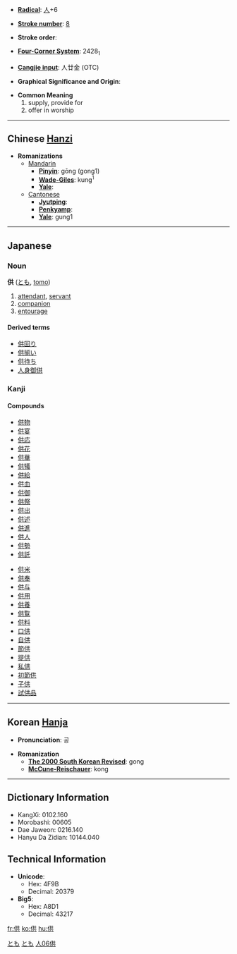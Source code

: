* '''[[Wiktionary:Chinese radical index| Radical]]''': [[Wiktionary:Chinese radical index 人|人]]+6

* '''[[Wiktionary:Chinese total strokes index|Stroke number]]''': [[Wiktionary:Chinese total strokes index 8|8]]

* '''Stroke order''': 

* '''[[Wiktionary:Chinese four corner index|Four-Corner System]]''': 2428<sub>1</sub>

* '''[[Wiktionary:Chinese Cangjie index|Cangjie input]]''': 人廿金 (OTC)

* '''Graphical Significance and Origin''': 

* '''Common Meaning'''
*#supply, provide for
*# offer in worship


----

== Chinese [[Hanzi]] ==

* '''Romanizations'''
** [[Mandarin]]
*** '''[[Pinyin]]''': gōng (gong1)
*** '''[[Wade-Giles]]''': kung<sup>1</sup>
*** '''[[Yale]]''': 
**[[Cantonese]]
***'''[[Jyutping]]''':
***'''[[Penkyamp]]''': 
***'''[[Yale]]''': gung1


----

==Japanese==
[[Category:Japanese language|とも]]
===Noun===
[[Category:Japanese nouns|とも]]
'''供''' ([[とも]], [[tomo]])
# [[attendant]], [[servant]]
# [[companion]]
# [[entourage]]
====Derived terms====
*[[供回り]]
*[[供揃い]]
*[[供待ち]]
*[[人身御供]]


===Kanji===
{{kanji|[[きょう]] ([[kyō]]), [[く]] ([[ku]])|[[そなえる]] ([[供える]], [[sonaeru]]), [[とも]] ([[tomo]]), [[そなえ]] ([[供え]], [[sonae]])}}
====Compounds====
{{top}}
*[[供物]]
*[[供宴]]
*[[供応]]
*[[供花]] 
*[[供華]]
*[[供犠]]
*[[供給]]
*[[供血]]
*[[供御]]
*[[供祭]]
*[[供出]]
*[[供述]]
*[[供進]]
*[[供人]]
*[[供勢]]
*[[供託]]
{{mid}}
*[[供米]]
*[[供奉]]
*[[供与]]
*[[供用]]
*[[供養]]
*[[供覧]]
*[[供料]]
*[[口供]]
*[[自供]]
*[[節供]]
*[[提供]]
*[[私供]]
*[[初節供]]
*[[子供]]
*[[試供品]]
{{bottom}}

----

== Korean [[Hanja]] ==

* '''Pronunciation''': 공

* '''Romanization'''
** '''[[The 2000 South Korean Revised Romanization|The 2000 South Korean Revised]]''': gong
** '''[[McCune-Reischauer]]''': kong

----

== Dictionary Information ==

* KangXi: 0102.160
* Morobashi: 00605
* Dae Jaweon: 0216.140
* Hanyu Da Zidian: 10144.040

== Technical Information ==

* '''Unicode''':
** Hex: 4F9B
** Decimal: 20379
* '''Big5''':
** Hex: A8D1
** Decimal: 43217

[[Category:Japanese kanji|人06供]]

[[fr:供]]
[[ko:供]]
[[hu:供]]